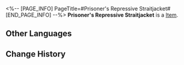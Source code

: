 <%-- [PAGE_INFO]
PageTitle=#Prisoner's Repressive Straitjacket#
[END_PAGE_INFO] --%>
{{Item Infobox
|id          = 61163
|image       = Item Prisoner's Repressive Straitjacket.png
|type        = 
|invCategory = Relics
|rarity      = 5
|effect      = 
|description = A prisoner's garment that restrains dangerous criminals. Its reversed-joint design confines the prisoner's body.
|source1     = [[Cavern of Corrosion: Fyxestroll Garden]]
}}
'''Prisoner's Repressive Straitjacket''' is a [[Item]].

==Other Languages==
{{Other Languages
|en   = Prisoner's Repressive Straitjacket
|zhs  = 系囚的幽闭缚束
|zht  = 繫囚的幽閉縛束
|ja   = 囚人の幽閉拘束衣
|ko   = 죄수의 유폐 포박
|es   = Sujeciones selladas del prisionero
|fr   = Camisole de prisonnier
|ru   = Тугие путы пленника
|th   = Prisoner's Repressive Straitjacket
|vi   = Dây Trói Tù Nhân
|de   = Versiegelte Fesseln der Gefangenen
|id   = Prisoner's Repressive Straitjacket
|pt   = Camisa de Força Repressora do Prisioneiro
}}

==Change History==
{{Change History|2.0}}